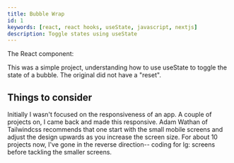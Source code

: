 ```yaml
---
title: Bubble Wrap
id: 1
keywords: [react, react hooks, useState, javascript, nextjs]
description: Toggle states using useState
---
```

The React component:
<BubbleWrap rows={8} cols={10}/>

This was a simple project, understanding how to use useState to toggle the state of a bubble. The original did not have a "reset".

## Things to consider
Initially I wasn't focused on the responsiveness of an app. A couple of projects on, I came back and made this responsive. Adam Wathan of Tailwindcss recommends that one start with the small mobile screens and adjust the design upwards as you increase the screen size. For about 10 projects now, I've gone in the reverse direction-- coding for lg: screens before tackling the smaller screens.

